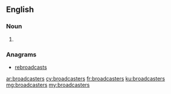 ==English==

===Noun===
{{head|en|plural}}

# {{plural of|broadcaster|lang=en}}

===Anagrams===
* [[rebroadcasts#English|rebroadcasts]]

[[ar:broadcasters]]
[[cy:broadcasters]]
[[fr:broadcasters]]
[[ku:broadcasters]]
[[mg:broadcasters]]
[[my:broadcasters]]